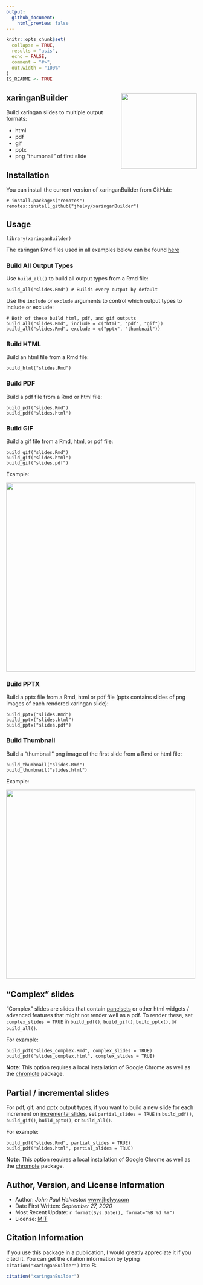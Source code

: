 ```yaml
---
output:
  github_document:
    html_preview: false
---
```


<!-- README.md is generated from README.Rmd. Please edit that file -->

```r
knitr::opts_chunk$set(
  collapse = TRUE,
  results = "asis",
  echo = FALSE,
  comment = "#>",
  out.width = "100%"
)
IS_README <- TRUE
```

## xaringanBuilder <img src="man/figures/hex_sticker.png" align="right" width="200"/>

Build xaringan slides to multiple output formats:

- html
- pdf
- gif
- pptx
- png "thumbnail" of first slide

## Installation

You can install the current version of xaringanBuilder from GitHub:

```
# install.packages("remotes")
remotes::install_github("jhelvy/xaringanBuilder")
```

## Usage

```
library(xaringanBuilder)
```

The xaringan Rmd files used in all examples below can be found [here](https://github.com/jhelvy/xaringanBuilder/tree/master/inst/example)

### Build All Output Types

Use `build_all()` to build all output types from a Rmd file:

```
build_all("slides.Rmd") # Builds every output by default
```

Use the `include` or `exclude` arguments to control which output types to include or exclude:

```
# Both of these build html, pdf, and gif outputs
build_all("slides.Rmd", include = c("html", "pdf", "gif"))
build_all("slides.Rmd", exclude = c("pptx", "thumbnail"))
```

### Build HTML

Build an html file from a Rmd file:

```
build_html("slides.Rmd")
```

### Build PDF

Build a pdf file from a Rmd or html file:

```
build_pdf("slides.Rmd")
build_pdf("slides.html")
```

### Build GIF

Build a gif file from a Rmd, html, or pdf file:

```
build_gif("slides.Rmd")
build_gif("slides.html")
build_gif("slides.pdf")
```

Example:

<img src="man/figures/slides.gif" width=500>

### Build PPTX

Build a pptx file from a Rmd, html or pdf file (pptx contains slides of png images of each rendered xaringan slide):

```
build_pptx("slides.Rmd")
build_pptx("slides.html")
build_pptx("slides.pdf")
```

### Build Thumbnail

Build a "thumbnail" png image of the first slide from a Rmd or html file:

```
build_thumbnail("slides.Rmd")
build_thumbnail("slides.html")
```

Example:

<img src="man/figures/slides.png" width=500>

## "Complex" slides

"Complex" slides are slides that contain [panelsets](https://pkg.garrickadenbuie.com/xaringanExtra/#/panelset) or other html widgets / advanced features that might not render well as a pdf. To render these, set `complex_slides = TRUE` in `build_pdf()`, `build_gif()`, `build_pptx()`, or `build_all()`.

For example:

```
build_pdf("slides_complex.Rmd", complex_slides = TRUE)
build_pdf("slides_complex.html", complex_slides = TRUE)
```

**Note**: This option requires a local installation of Google Chrome as well as the [chromote](https://github.com/rstudio/chromote) package.

## Partial / incremental slides

For pdf, gif, and pptx output types, if you want to build a new slide for each increment on [incremental slides](https://slides.yihui.org/xaringan/incremental.html#1), set `partial_slides = TRUE` in `build_pdf()`, `build_gif()`, `build_pptx()`, or `build_all()`.

For example:

```
build_pdf("slides.Rmd", partial_slides = TRUE)
build_pdf("slides.html", partial_slides = TRUE)
```

**Note**: This option requires a local installation of Google Chrome as well as the [chromote](https://github.com/rstudio/chromote) package.

## Author, Version, and License Information

- Author: *John Paul Helveston* [www.jhelvy.com](http://www.jhelvy.com/)
- Date First Written: *September 27, 2020*
- Most Recent Update: `r format(Sys.Date(), format="%B %d %Y")`
- License: [MIT](https://github.com/jhelvy/xaringanBuilder/blob/master/LICENSE.md)

## Citation Information

If you use this package in a publication, I would greatly appreciate it if you cited it. You can get the citation information by typing `citation("xaringanBuilder")` into R:

```r
citation("xaringanBuilder")
```
